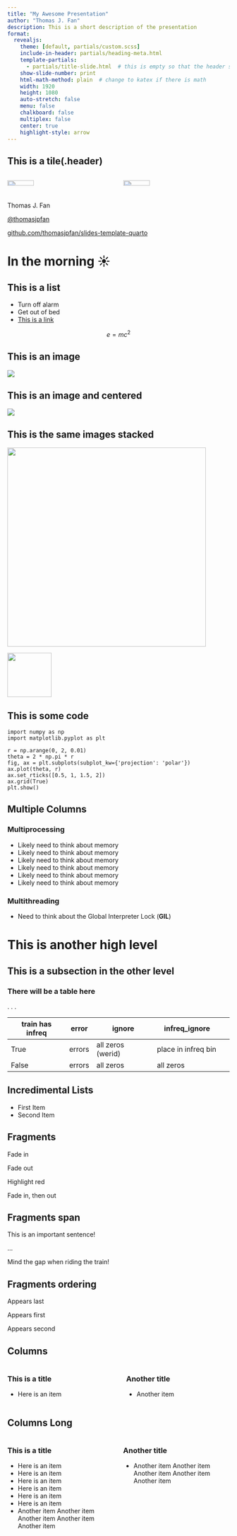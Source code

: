 ```yaml
---
title: "My Awesome Presentation"
author: "Thomas J. Fan"
description: This is a short description of the presentation
format:
  revealjs:
    theme: [default, partials/custom.scss]
    include-in-header: partials/heading-meta.html
    template-partials:
      - partials/title-slide.html  # this is empty so that the header slide is defined below
    show-slide-number: print
    html-math-method: plain  # change to katex if there is math
    width: 1920
    height: 1080
    auto-stretch: false
    menu: false
    chalkboard: false
    multiplex: false
    center: true
    highlight-style: arrow
---
```


## This is a tile(.header)

:::: {.columns .text-align-center}
::: {.column}
![](images/favicon_org.png){width=50%}
:::
::: {.column}
![](images/favicon_org.png){width=50%}
:::
::::

:::: {.social-media}
::: {.author}
Thomas J. Fan
:::
[@thomasjpfan](https://www.github.com/thomasjpfan){.author-link}

[](https://www.github.com/thomasjpfan){.fa-brands .fa-github}
[](https://www.twitter.com/thomasjpfan){.fa-brands .fa-twitter}
[](https://www.linkedin.com/in/thomasjpfan/){.fa-brands .fa-linkedin}

[github.com/thomasjpfan/slides-template-quarto](https://www.github.com/thomasjpfan/slides-template-quarto){.talk-link}
::::

# In the morning ☀️

## This is a list

- Turn off alarm
- Get out of bed
- [This is a link](https://github.com)

$$
e=mc^2
$$

## This is an image

![](images/favicon_org.png)

## This is an image and centered

![](images/favicon_org.png){fig-align="center"}

## This is the same images stacked

::: {.r-stack}
![](images/favicon_org.png){.fragment width="450"}

![](images/favicon_org.png){.fragment width="100" fig-aligned="center"}
:::

## This is some code

```.python
import numpy as np
import matplotlib.pyplot as plt

r = np.arange(0, 2, 0.01)
theta = 2 * np.pi * r
fig, ax = plt.subplots(subplot_kw={'projection': 'polar'})
ax.plot(theta, r)
ax.set_rticks([0.5, 1, 1.5, 2])
ax.grid(True)
plt.show()
```

## Multiple Columns

:::: {.g}

::: {.g-6}
### Multiprocessing
- Likely need to think about memory
- Likely need to think about memory
- Likely need to think about memory
- Likely need to think about memory
- Likely need to think about memory
- Likely need to think about memory
:::

::: {.g-6}

### Multithreading
- Need to think about the Global Interpreter Lock (**GIL**)
:::

::::

# This is another high level

## This is a subsection in the other level
### There will be a table here

. . .

| train has infreq | error  | ignore            | infreq_ignore       |   |
|------------------|--------|-------------------|---------------------|---|
| True             | errors | all zeros (werid) | place in infreq bin |   |
| False            | errors | all zeros         | all zeros           |   |


## Incredimental Lists

::: {.incremental}
- First Item
- Second Item
:::

## Fragments

::: {.fragment}
Fade in
:::

::: {.fragment .fade-out}
Fade out
:::

::: {.fragment .highlight-green}
Highlight red
:::

::: {.fragment .fade-in-then-out}
Fade in, then out
:::

## Fragments span

This is an [important sentence!]{.fragment .highlight-red}

...

Mind the [gap]{.fragment .fade-in} when riding the train!

## Fragments ordering

::: {.fragment fragment-index=3}
Appears last
:::

::: {.fragment fragment-index=1}
Appears first
:::

::: {.fragment fragment-index=2}
Appears second
:::


## Columns

:::: {.columns}
::: {.column}
### This is a title
- Here is an item
:::

::: {.column}
### Another title
- Another item
:::
::::


## Columns Long

:::: {.columns .g-middle}
::: {.column}
### This is a title
- Here is an item
- Here is an item
- Here is an item
- Here is an item
- Here is an item
- Here is an item
- Another item Another item Another item Another item Another item

:::

::: {.column .fragment .g-center}
### Another title
- Another item Another item Another item Another item Another item
:::
::::
